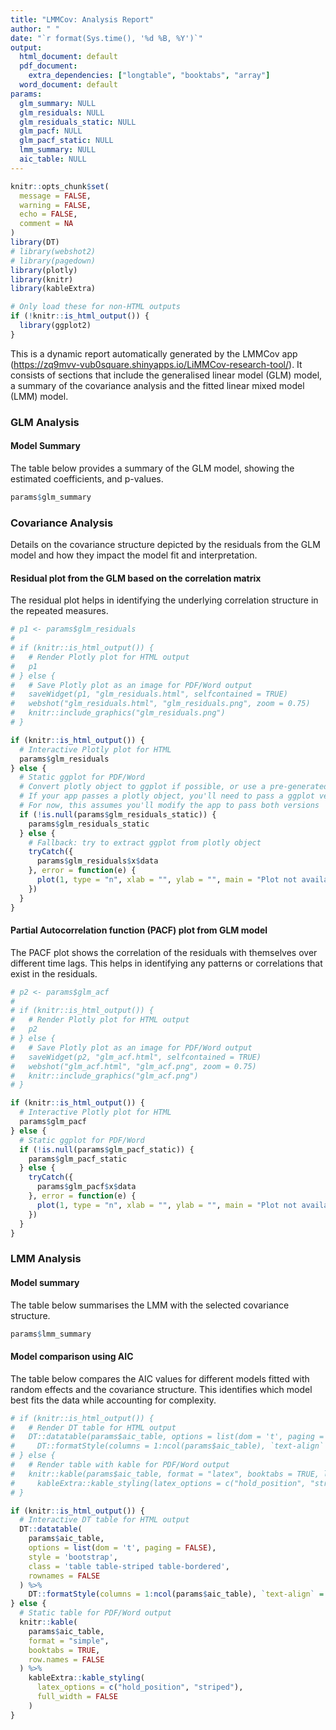 ```yaml
---
title: "LMMCov: Analysis Report"
author: " "
date: "`r format(Sys.time(), '%d %B, %Y')`"
output:
  html_document: default
  pdf_document:
    extra_dependencies: ["longtable", "booktabs", "array"]
  word_document: default
params:
  glm_summary: NULL
  glm_residuals: NULL
  glm_residuals_static: NULL 
  glm_pacf: NULL
  glm_pacf_static: NULL
  lmm_summary: NULL
  aic_table: NULL
---
```


```r
knitr::opts_chunk$set(
  message = FALSE,
  warning = FALSE,
  echo = FALSE,
  comment = NA
)
library(DT)
# library(webshot2)
# library(pagedown)
library(plotly)
library(knitr)
library(kableExtra)

# Only load these for non-HTML outputs
if (!knitr::is_html_output()) {
  library(ggplot2)
}
```

This is a dynamic report automatically generated by the LMMCov app (<https://zq9mvv-vub0square.shinyapps.io/LiMMCov-research-tool/>). It consists of sections that include the generalised linear model (GLM) model, a summary of the covariance analysis and the fitted linear mixed model (LMM) model.

### GLM Analysis

#### Model Summary

\hfill\break

The table below provides a summary of the GLM model, showing the estimated coefficients, and p-values. \hfill\break

```r
params$glm_summary
```

\newpage

### Covariance Analysis

Details on the covariance structure depicted by the residuals from the GLM model and how they impact the model fit and interpretation. 
\hfill\break

#### Residual plot from the GLM based on the correlation matrix 
\hfill\break 

The residual plot helps in identifying the underlying correlation structure in the repeated measures. 

```r
# p1 <- params$glm_residuals
# 
# if (knitr::is_html_output()) {
#   # Render Plotly plot for HTML output
#   p1
# } else {
#   # Save Plotly plot as an image for PDF/Word output
#   saveWidget(p1, "glm_residuals.html", selfcontained = TRUE)
#   webshot("glm_residuals.html", "glm_residuals.png", zoom = 0.75)
#   knitr::include_graphics("glm_residuals.png")
# }

if (knitr::is_html_output()) {
  # Interactive Plotly plot for HTML
  params$glm_residuals
} else {
  # Static ggplot for PDF/Word
  # Convert plotly object to ggplot if possible, or use a pre-generated static version
  # If your app passes a plotly object, you'll need to pass a ggplot version instead
  # For now, this assumes you'll modify the app to pass both versions
  if (!is.null(params$glm_residuals_static)) {
    params$glm_residuals_static
  } else {
    # Fallback: try to extract ggplot from plotly object
    tryCatch({
      params$glm_residuals$x$data
    }, error = function(e) {
      plot(1, type = "n", xlab = "", ylab = "", main = "Plot not available in this format")
    })
  }
}


```

\newpage

#### Partial Autocorrelation function (PACF) plot from GLM model

\hfill\break

The PACF plot shows the correlation of the residuals with themselves over different time lags. This helps in identifying any patterns or correlations that exist in the residuals.

```r
# p2 <- params$glm_acf
# 
# if (knitr::is_html_output()) {
#   # Render Plotly plot for HTML output
#   p2
# } else {
#   # Save Plotly plot as an image for PDF/Word output
#   saveWidget(p2, "glm_acf.html", selfcontained = TRUE)
#   webshot("glm_acf.html", "glm_acf.png", zoom = 0.75)
#   knitr::include_graphics("glm_acf.png")
# }

if (knitr::is_html_output()) {
  # Interactive Plotly plot for HTML
  params$glm_pacf
} else {
  # Static ggplot for PDF/Word
  if (!is.null(params$glm_pacf_static)) {
    params$glm_pacf_static
  } else {
    tryCatch({
      params$glm_pacf$x$data
    }, error = function(e) {
      plot(1, type = "n", xlab = "", ylab = "", main = "Plot not available in this format")
    })
  }
}

```

\newpage

### LMM Analysis

#### Model summary

\hfill\break

The table below summarises the LMM with the selected covariance structure. \hfill\break

```r
params$lmm_summary
```

\newpage

#### Model comparison using AIC

\hfill\break

The table below compares the AIC values for different models fitted with random effects and the covariance structure. This identifies which model best fits the data while accounting for complexity. 

```r
# if (knitr::is_html_output()) {
#   # Render DT table for HTML output
#   DT::datatable(params$aic_table, options = list(dom = 't', paging = FALSE), style = 'bootstrap', class = 'table table-striped table-bordered', rownames = FALSE) %>%
#     DT::formatStyle(columns = 1:ncol(params$aic_table), `text-align` = 'left')
# } else {
#   # Render table with kable for PDF/Word output
#   knitr::kable(params$aic_table, format = "latex", booktabs = TRUE, longtable = TRUE) %>%
#     kableExtra::kable_styling(latex_options = c("hold_position", "striped"))
# }

if (knitr::is_html_output()) {
  # Interactive DT table for HTML output
  DT::datatable(
    params$aic_table, 
    options = list(dom = 't', paging = FALSE), 
    style = 'bootstrap', 
    class = 'table table-striped table-bordered', 
    rownames = FALSE
  ) %>%
    DT::formatStyle(columns = 1:ncol(params$aic_table), `text-align` = 'left')
} else {
  # Static table for PDF/Word output
  knitr::kable(
    params$aic_table, 
    format = "simple",
    booktabs = TRUE,
    row.names = FALSE
  ) %>%
    kableExtra::kable_styling(
      latex_options = c("hold_position", "striped"),
      full_width = FALSE
    )
}

```
